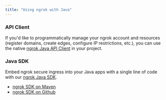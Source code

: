 ```yaml
---
title: "Using ngrok with Java"
---
```

### API Client

If you'd like to programmatically manage your ngrok account and resources (register domains, create edges, configure IP restrictions, etc.), you can use the native [ngrok Java API Client](https://github.com/ngrok/ngrok-api-java) in your project.

### Java SDK

Embed ngrok secure ingress into your Java apps with a single line of code with our [ngrok Java SDK](https://github.com/ngrok/ngrok-java).

- [ngrok SDK on Maven](https://mvnrepository.com/artifact/com.ngrok/ngrok-java)
- [ngrok SDK on Github](https://github.com/ngrok/ngrok-java)
